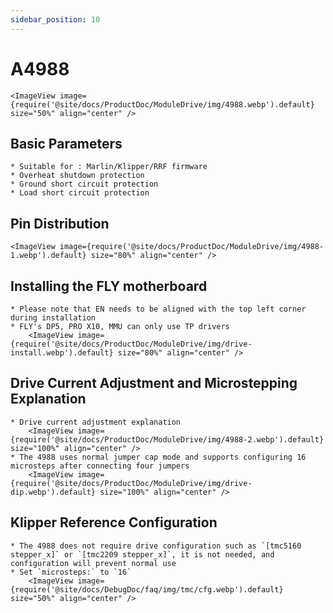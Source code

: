 ```yaml
---
sidebar_position: 10
---
```





# A4988

    <ImageView image={require('@site/docs/ProductDoc/ModuleDrive/img/4988.webp').default} size="50%" align="center" />

## Basic Parameters

    * Suitable for : Marlin/Klipper/RRF firmware
    * Overheat shutdown protection
    * Ground short circuit protection
    * Load short circuit protection

## Pin Distribution

    <ImageView image={require('@site/docs/ProductDoc/ModuleDrive/img/4988-1.webp').default} size="80%" align="center" />

## Installing the FLY motherboard
    * Please note that EN needs to be aligned with the top left corner during installation
    * FLY's DP5, PRO X10, MMU can only use TP drivers
        <ImageView image={require('@site/docs/ProductDoc/ModuleDrive/img/drive-install.webp').default} size="80%" align="center" />

## Drive Current Adjustment and Microstepping Explanation
    * Drive current adjustment explanation
        <ImageView image={require('@site/docs/ProductDoc/ModuleDrive/img/4988-2.webp').default} size="100%" align="center" />
    * The 4988 uses normal jumper cap mode and supports configuring 16 microsteps after connecting four jumpers
        <ImageView image={require('@site/docs/ProductDoc/ModuleDrive/img/drive-dip.webp').default} size="100%" align="center" />

## Klipper Reference Configuration
    * The 4988 does not require drive configuration such as `[tmc5160 stepper_x]` or `[tmc2209 stepper_x]`, it is not needed, and configuration will prevent normal use
    * Set `microsteps:` to `16`
        <ImageView image={require('@site/docs/DebugDoc/faq/img/tmc/cfg.webp').default} size="50%" align="center" />